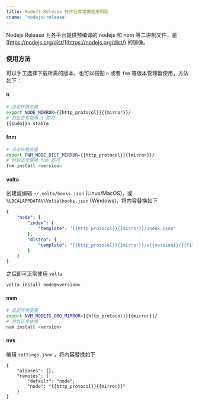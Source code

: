 ```yaml
---
title: NodeJS Release 软件仓库镜像使用帮助
cname: 'nodejs-release'
---
```


Nodejs Release 为各平台提供预编译的 nodejs 和 npm 等二进制文件，是
[https://nodejs.org/dist/](https://nodejs.org/dist/) 的镜像。

### 使用方法

可以手工选择下载所需的版本，也可以搭配 `n` 或者 `fnm` 等版本管理器使用，方法如下：

#### n

<CodeBlock>

```bash
# 设定环境变量
export NODE_MIRROR={{http_protocol}}{{mirror}}/
# 然后正常使用 n 即可
{{sudo}}n stable
```

</CodeBlock>

#### fnm

<CodeBlock>

```bash
# 设定环境变量
export FNM_NODE_DIST_MIRROR={{http_protocol}}{{mirror}}/
# 然后正常使用 fnm 即可
fnm install <version>
```

</CodeBlock>

#### volta

创建或编辑 `~/.volta/hooks.json` (Linux/MacOS)，或 `%LOCALAPPDATA%\Volta\hooks.json` (Windows)，将内容替换如下

<CodeBlock>

```yaml
{
    "node": {
        "index": {
            "template": "{{http_protocol}}{{mirror}}/index.json"
        },
        "distro": {
            "template": "{{http_protocol}}{{mirror}}/v{{version}}/{{filename}}"
        }
    }
}
```

</CodeBlock>

之后即可正常使用 `volta`

```
volta install node@<version>
```

#### nvm

<CodeBlock>

```bash
# 设定环境变量
export NVM_NODEJS_ORG_MIRROR={{http_protocol}}{{mirror}}/
# 然后正常使用
nvm install <version>
```

</CodeBlock>

#### nvs

编辑 `settings.json` ，将内容替换如下

<CodeBlock>

```
{
	"aliases": {},
	"remotes": {
		"default": "node",
		"node": "{{http_protocol}}{{mirror}}"
	}
}
```

</CodeBlock>
